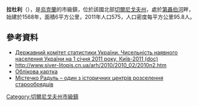 {{no footnotes|time=2015-09-15T00:20:26+00:00}}
{{coord|51|49|46|N|30|42|47|E|scale:30000|display=title}}

'''拉杜利'''（{{lang-uk|Радуль}}），是[[烏克蘭|烏克蘭]]的市級鎮，位於該國北部[[切爾尼戈夫州|切爾尼戈夫州]]，處於[[第聶伯河|第聶伯河]]畔，始建於1568年，面積6平方公里，2011年人口575，人口密度每平方公里95.8人。

==參考資料==
*[https://web.archive.org/web/20121010205321/http://stat6.stat.lviv.ua/PXWEB2007/ukr/publ/2011/chnas.zip Державний комітет статистики України. Чисельність наявного населення України на 1 січня 2011 року, Київ-2011 (doc)]
* http://www.siver-litopis.cn.ua/arh/2010/2010_02/2010n2.htm {{Wayback|url=http://www.siver-litopis.cn.ua/arh/2010/2010_02/2010n2.htm |date=20161026075833 }}
* [http://gska2.rada.gov.ua/pls/z7502/A005?rdat1=19.07.2008&rf7571=40940 Облікова картка]{{dead link|date=2018年3月 |bot=InternetArchiveBot |fix-attempted=yes }}
* [http://cult.gov.ua/blog/2009-03-18-266 Містечко Радуль – один з історичних центрів розселення старообрядців]

{{DEFAULTSORT:Радуль}}
[[Category:切爾尼戈夫州市級鎮|Category:切爾尼戈夫州市級鎮]]


{{Chernihiv-geo-stub}}